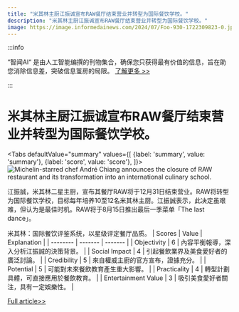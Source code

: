 ```yaml
---
title: "米其林主厨江振诚宣布RAW餐厅结束营业并转型为国际餐饮学校。"
description: "米其林主厨江振诚宣布RAW餐厅结束营业并转型为国际餐饮学校。"
image: https://image.informedainews.com/2024/07/Foo-930-1722309823-0.jpg
---
```



:::info

“智闻AI“ 是由人工智能编撰的刊物集合，确保您只获得最有价值的信息，旨在助您消除信息差，突破信息茧房的局限。  [了解更多 >>](/)

:::

# 米其林主厨江振诚宣布RAW餐厅结束营业并转型为国际餐饮学校。


<Tabs
	defaultValue="summary"
	values={[
	{label: 'summary', value: 'summary'},
	{label: 'score', value: 'score'},
]}>
<TabItem value="summary">
<img
  src="https://image.informedainews.com/2024/07/Foo-930-1722309823-0.jpg"
  alt="Michelin-starred chef André Chiang announces the closure of RAW restaurant and its transformation into an international culinary school."
/>



江振誠，米其林二星主厨，宣布其餐厅RAW将于12月31日结束营业。RAW将转型为国际餐饮学校，目标每年培养10至12名米其林主厨。江振誠表示，此决定虽艰难，但认为是最佳时机。RAW将于8月15日推出最后一季菜单「The last dance」。

米其林：国际餐饮评鉴系统，以星级评定餐厅品质。
</TabItem>
<TabItem value="score">
	| Scores     | Value   | Explanation |
	| -------- | ------- | ------- |
	| Objectivity  | 6    | 內容平衡報導，深入分析江振誠的決策背景。    |
	| Social Impact | 4     | 引起餐飲業界及美食愛好者的廣泛討論。    |
	| Credibility    | 5    | 來自權威主廚的官方宣布，證據充分。    |
	| Potential    | 5    | 可能對未來餐飲教育產生重大影響。    |
	| Practicality    | 4    | 轉型計劃具體，可直接應用於餐飲教育。    |
	| Entertainment Value    | 3    | 吸引美食愛好者關注，具有一定娛樂性。    |
</TabItem>
</Tabs>

[Full article>>](https://today.line.me/tw/v2/article/3Nnx5XB)
